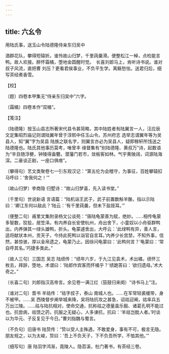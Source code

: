 ```yaml
---
---
---
```

title: 六幺令
---



用陆氏事，送玉山令陆德隆侍亲东归吴中





酒群花队，攀得短辕折。谁怜故山归梦，千里莼羹滑。便整松江一棹，点检能言鸭。故人欢接。醉怀霜橘，堕地金圆醒时觉。　长喜刘郎马上，肯听诗书说。谁对叔子风流，直把曹 刘压？更看君侯事业，不负平生学。离觞愁怯。送君归后，细写茶经煮香雪。





【校】


〔题〕四卷本甲集无“侍亲东归吴中”六字。

〔霜橘〕四卷本作“双橘”。





【笺注】


〔陆德隆〕按玉山县志所著宋代县令甚简略，其中陆姓者有陆翼言一人，汪应辰 文定集昭烈庙记则谓陆翼年曾于淳熙中任玉山令。苏州府志 选举志谓翼年等为吴县人，知“翼”字为吴县 陆族之联名字，则翼言亦必为吴县人，疑即稼轩所饯送之陆德隆也。陆氏其他事历莫考，唯曾丰 缘督集有“别陆德隆、黄叔万”诗，起数语为“辛丑随浮梗，钟陵得盍簪。潜藩门若市，敛板客如林。气宇黄陂阔，词源陆海深。二豪谈正剧，一座口俱瘖”。

〔攀得句〕艺文类聚卷七一引东观汉记：“第五伦为会稽守，为事征，百姓攀辕扣马呼曰：‘舍我何之！’”

〔故山归梦〕李商隐 归墅诗：“故山归梦喜，先入读书堂。”

〔千里句〕世说新语 言语篇：“陆机诣王武子，武子前置数斛羊酪，指以示陆曰：‘卿江东何以敌此？’陆云：‘有千里莼羹，但未下盐豉耳。’”

〔便整二句〕甫里文集附录杨文公谈苑：“唐陆龟蒙善为赋，绝妙。……相传龟蒙多智数，狡狯，居笠泽。有内养自长安使杭州，舟出舍下，小童奴以小舟驱群鸭出，内养弹其一绿头雄鸭，折头。龟蒙遽舍出，大呼云：‘此绿鸭有异，善人言，适将献状本州，贡天子，今持此死鸭以诣官自言耳。’内养少长宫禁，不知外事，信然，甚惊骇，厚以金帛遗之，龟蒙乃止。因徐问龟蒙曰：‘此鸭何言？’龟蒙曰：‘常自呼其名。’巧捷多类此。”

〔故人三句〕三国志 吴志 陆绩传：“绩年六岁，于九江见袁术，术出橘，绩怀三枚去，拜辞，堕地，术谓曰：‘陆郎作宾客而怀橘乎？’绩跪答曰：‘欲归遗母。’术大奇之。”

〔长喜二句〕刘郎指汉高帝言。余见卷一满江红（笳鼓归来阕）“诗书马上”注。

〔谁对二句〕晋书 羊祜传：“祜字叔子，泰山 南城人也。……在军常轻裘缓带，身不被甲。……吴 西陵督步阐举城来降，吴将陆抗攻之甚急，诏祜迎阐，祜率兵五万出江陵。……祜与陆抗相对，使命交通，抗称祜之德量虽乐毅、诸葛孔明不能过也。抗尝病，祜馈之药，抗服之无疑心，人多谏抗，抗曰：‘羊祜岂酖人者。’时谈以为华元、子反复见于今日。”曹刘指魏与蜀言。

〔不负句〕旧唐书 陆贽传：“贽以受人主殊遇，不敢爱身，事有不可，极言无隐。朋友规之，以为太峻，贽曰：‘吾上不负天子，下不负吾所学，不恤其他。’”

〔细写句〕唐 陆羽字鸿渐，竟陵人。隐苕溪，杜门著书，有茶经三卷。